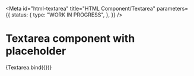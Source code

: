 <!-- @license CC0-1.0 -->


<Meta
  id="html-textarea"
  title="HTML Component/Textarea"
  parameters={{
    status: {
      type: "WORK IN PROGRESS",
    },
  }}
/>

# Textarea component with placeholder

<Canvas>
  <Story
    name="with placeholder"
    args={{
      placeholder: "The Quick Brown Fox Jumps Over The Lazy Dog",
    }}
  >
    {Textarea.bind({})}
  </Story>
</Canvas>
